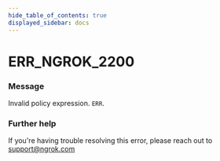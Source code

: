 ```yaml
---
hide_table_of_contents: true
displayed_sidebar: docs
---
```



# ERR_NGROK_2200

### Message

Invalid policy expression.
`ERR`.

<ErrorDetails error="err_ngrok_2200" />

### Further help

If you're having trouble resolving this error, please reach out to [support@ngrok.com](mailto:support@ngrok.com?subject=Help%20with%20ERR_NGROK_2200)

